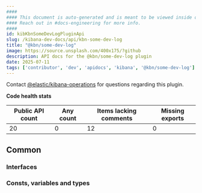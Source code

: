 ```yaml
---
####
#### This document is auto-generated and is meant to be viewed inside our experimental, new docs system.
#### Reach out in #docs-engineering for more info.
####
id: kibKbnSomeDevLogPluginApi
slug: /kibana-dev-docs/api/kbn-some-dev-log
title: "@kbn/some-dev-log"
image: https://source.unsplash.com/400x175/?github
description: API docs for the @kbn/some-dev-log plugin
date: 2025-07-11
tags: ['contributor', 'dev', 'apidocs', 'kibana', '@kbn/some-dev-log']
---
```




Contact [@elastic/kibana-operations](https://github.com/orgs/elastic/teams/kibana-operations) for questions regarding this plugin.

**Code health stats**

| Public API count  | Any count | Items lacking comments | Missing exports |
|-------------------|-----------|------------------------|-----------------|
| 20 | 0 | 12 | 0 |

## Common

### Interfaces
<DocDefinitionList data={kbnSomeDevLogObj.common.interfaces}/>

### Consts, variables and types
<DocDefinitionList data={kbnSomeDevLogObj.common.misc}/>

